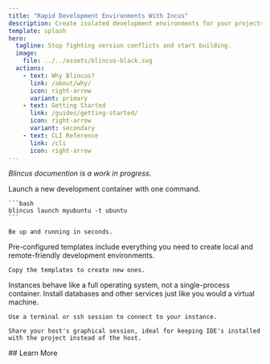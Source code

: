 ```yaml
---
title: "Rapid Development Environments With Incus"
description: Create isolated development environments for your projects quickly.
template: splash
hero:
  tagline: Stop fighting version conflicts and start building. 
  image:
    file: ../../assets/blincus-black.svg
  actions:
    - text: Why Blincus?
      link: /about/why/
      icon: right-arrow
      variant: primary
    - text: Getting Started
      link: /guides/getting-started/
      icon: right-arrow
      variant: secondary
    - text: CLI Reference
      link: /cli
      icon: right-arrow
---
```



*Blincus documention is a work in progress.*

  <Card title="Fast" icon="rocket">
    Launch a new development container with one command. 

    ```bash
    blincus launch myubuntu -t ubuntu
    ```

    Be up and running in seconds.
  </Card>

  <Card title="Opinionated" icon="list-format">
    Pre-configured templates include everything you need to create local and remote-friendly development environments.
    
    Copy the templates to create new ones.
  </Card>
  <Card title="Flexible" icon="laptop">
    Instances behave like a full operating system, not a single-process container. Install databases and other services just like you would a virtual machine.
    
    Use a terminal or ssh session to connect to your instance.

    Share your host's graphical session, ideal for keeping IDE's installed with the project instead of the host.
  </Card>
## Learn More

<CardGrid stagger>
	<Card title="Learn About Blincus" icon="document">
		  <LinkCard title="Features" href="/about/features/" />
		  <LinkCard title="How Blincus Works" href="/about/how-blincus-works/" />
	</Card>
	<Card title="Make It Yours" icon="add-document">
	  <LinkCard title="Customizing Blincus" href="/guides/customizing/" />
	  <LinkCard title="Tips & Tricks" href="/guides/tips-tricks/" />
	</Card>
	<Card title="Reference" icon="setting">
	  <LinkCard title="CLI Reference" href="/cli/" />
	</Card>

</CardGrid>

